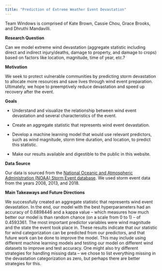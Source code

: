 ```yaml
---
title: "Prediction of Extreme Weather Event Devastation"
---
```


Team Windows is comprised of Kate Brown, Cassie Chou, Grace Brooks, and Dhruthi Mandavilli.

**Research Question**

Can we model extreme wind devastation (aggregate statistic including direct and indirect injury/deaths, damage to property, and damage to crops) based on factors like location, magnitude, time of year, etc.?

**Motivation**

We seek to protect vulnerable communities by predicting storm devastation to allocate more resources and save lives through wind event preparation. Ultimately, we hope to preemptively reduce devastation and speed up recovery after the event.

**Goals**

-   Understand and visualize the relationship between wind event devastation and several characteristics of the event.

-   Create an aggregate statistic that represents wind event devastation.

-   Develop a machine learning model that would use relevant predictors, such as wind magnitude, storm time duration, and location, to predict this statistic.

-   Make our results available and digestible to the public in this website.

**Data Source**

Our data is sourced from the [National Oceanic and Atmospheric Administration (NOAA) Storm Event database](https://www.ncei.noaa.gov/pub/data/swdi/stormevents/csvfiles/). We used storm event data from the years 2008, 2013, and 2018.

**Main Takeaways and Future Directions**

We successfully created an aggregate statistic that represents wind event devastation. In the end, our model with the best hyperparameters had an accuracy of 0.6898446 and a kappa value – which measures how much better our model is than random chance (on a scale from 0 to 1) – of 0.4593361. The most important predictor variables were wind magnitude and the state the event took place in. These results indicate that our statistic for wind categorization can be predicted from our predictors, and that future work can be done to improve the model. This may include using different machine learning models and testing our model on different wind datasets to improve and test accuracy. One might also try different strategies for handling missing data – we chose to list everything missing in the devastation categorization as zero, but perhaps there are better strategies for this.
